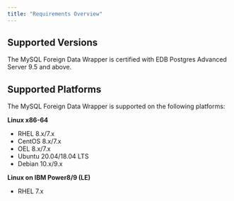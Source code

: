 ```yaml
---
title: "Requirements Overview"
---
```


## Supported Versions

The MySQL Foreign Data Wrapper is certified with EDB Postgres Advanced Server 9.5 and above.

## Supported Platforms

The MySQL Foreign Data Wrapper is supported on the following platforms:

**Linux x86-64**

-   RHEL 8.x/7.x
-   CentOS 8.x/7.x
-   OEL 8.x/7.x
-   Ubuntu 20.04/18.04 LTS
-   Debian 10.x/9.x

**Linux on IBM Power8/9 (LE)**

-   RHEL 7.x
